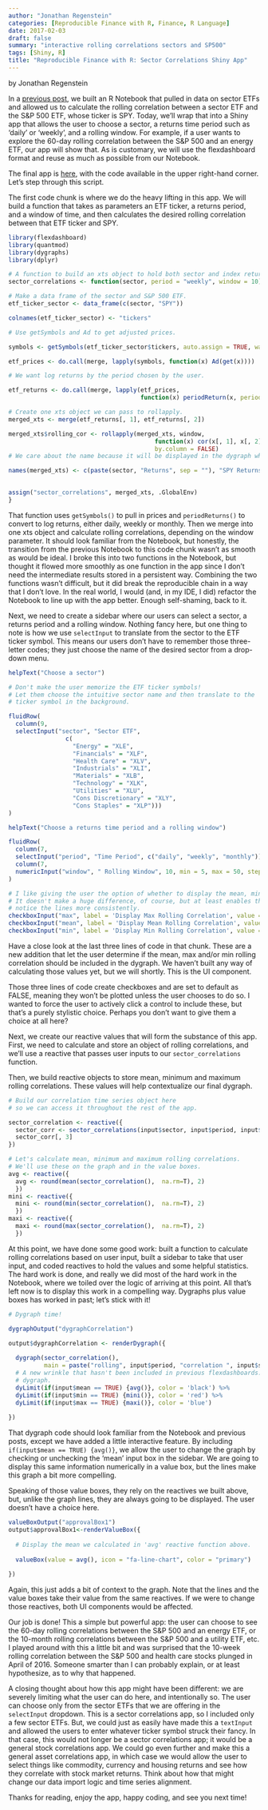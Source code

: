 ```yaml
---
author: "Jonathan Regenstein"
categories: [Reproducible Finance with R, Finance, R Language]
date: 2017-02-03
draft: false
summary: "interactive rolling correlations sectors and SP500"
tags: [Shiny, R]
title: "Reproducible Finance with R: Sector Correlations Shiny App"
---
```


by Jonathan Regenstein

In a [previous post](https://www.rstudio.com/rviews/2017/01/18/reproducible-finance-with-r-sector-correlations/), we built an R Notebook that pulled in data on sector ETFs and allowed us to calculate the rolling correlation between a sector ETF and the S&P 500 ETF, whose ticker is SPY. Today, we’ll wrap that into a Shiny app that allows the user to choose a sector, a returns time period such as ‘daily’ or ‘weekly’, and a rolling window. For example, if a user wants to explore the 60-day rolling correlation between the S&P 500 and an energy ETF, our app will show that. As is customary, we will use the flexdashboard format and reuse as much as possible from our Notebook. 

The final app is [here](http://colorado.rstudio.com:3939/content/264/), with the code available in the upper right-hand corner. Let’s step through this script. 

The first code chunk is where we do the heavy lifting in this app. We will build a function that takes as parameters an ETF ticker, a returns period, and a window of time, and then calculates the desired rolling correlation between that ETF ticker and SPY.

```r
library(flexdashboard)
library(quantmod)
library(dygraphs)
library(dplyr)

# A function to build an xts object to hold both sector and index returns.
sector_correlations <- function(sector, period = "weekly", window = 10) {

# Make a data frame of the sector and S&P 500 ETF.
etf_ticker_sector <- data_frame(c(sector, "SPY"))

colnames(etf_ticker_sector) <- "tickers"

# Use getSymbols and Ad to get adjusted prices.

symbols <- getSymbols(etf_ticker_sector$tickers, auto.assign = TRUE, warnings = FALSE)

etf_prices <- do.call(merge, lapply(symbols, function(x) Ad(get(x))))

# We want log returns by the period chosen by the user. 

etf_returns <- do.call(merge, lapply(etf_prices, 
                                     function(x) periodReturn(x, period = period, type = 'log')))

# Create one xts object we can pass to rollapply.
merged_xts <- merge(etf_returns[, 1], etf_returns[, 2])

merged_xts$rolling_cor <- rollapply(merged_xts, window, 
                                         function(x) cor(x[, 1], x[, 2], use = "pairwise.complete.obs"), 
                                         by.column = FALSE)
# We care about the name because it will be displayed in the dygraph when a user hovers.

names(merged_xts) <- c(paste(sector, "Returns", sep = ""), "SPY Returns", paste(sector, "/SPY Correlation", sep = ""))

    
assign("sector_correlations", merged_xts, .GlobalEnv)
}

```

That function uses `getSymbols()` to pull in prices and `periodReturns()` to convert to log returns, either daily, weekly or monthly.  Then we merge into one xts object and calculate rolling correlations, depending on the window parameter. It should look familiar from the Notebook, but honestly, the transition from the previous Notebook to this code chunk wasn’t as smooth as would be ideal.  I broke this into two functions in the Notebook, but thought it flowed more smoothly as one function in the app since I don’t need the intermediate results stored in a persistent way. Combining the two functions wasn’t difficult, but it did break the reproducible chain in a way that I don’t love. In the real world, I would (and, in my IDE, I did) refactor the Notebook to line up with the app better.  Enough self-shaming, back to it.

Next, we need to create a sidebar where our users can select a sector, a returns period and a rolling window. Nothing fancy here, but one thing to note is how we use `selectInput` to translate from the sector to the ETF ticker symbol. This means our users don’t have to remember those three-letter codes; they just choose the name of the desired sector from a drop-down menu.
  
```r
helpText("Choose a sector")

# Don't make the user memorize the ETF ticker symbols! 
# Let them choose the intuitive sector name and then translate to the 
# ticker symbol in the background.

fluidRow(
  column(9,
  selectInput("sector", "Sector ETF",
                c(
                  "Energy" = "XLE",
                  "Financials" = "XLF",
                  "Health Care" = "XLV",
                  "Industrials" = "XLI", 
                  "Materials" = "XLB", 
                  "Technology" = "XLK", 
                  "Utilities" = "XLU",
                  "Cons Discretionary" = "XLY", 
                  "Cons Staples" = "XLP")))
)  

helpText("Choose a returns time period and a rolling window")

fluidRow(
  column(7,
  selectInput("period", "Time Period", c("daily", "weekly", "monthly"))),
  column(7,
  numericInput("window", " Rolling Window", 10, min = 5, max = 50, step = 5))
)

# I like giving the user the option of whether to display the mean, min and max. 
# It doesn't make a huge difference, of course, but at least enables the user to 
# notice the lines more consistently. 
checkboxInput("max", label = 'Display Max Rolling Correlation', value = FALSE)
checkboxInput("mean", label = 'Display Mean Rolling Correlation', value = FALSE)
checkboxInput("min", label = 'Display Min Rolling Correlation', value = FALSE)
```


Have a close look at the last three lines of code in that chunk. These are a new addition that let the user determine if the mean, max and/or min rolling correlation should be included in the dygraph. We haven’t built any way of calculating those values yet, but we will shortly. This is the UI component.

Those three lines of code create checkboxes and are set to default as FALSE, meaning they won’t be plotted unless the user chooses to do so. I wanted to force the user to actively click a control to include these, but that’s a purely stylistic choice. Perhaps you don’t want to give them a choice at all here?

Next, we create our reactive values that will form the substance of this app. First, we need to calculate and store an object of rolling correlations, and we’ll use a reactive that passes user inputs to our `sector_correlations` function. 

Then, we build reactive objects to store mean, minimum and maximum rolling correlations. These values will help contextualize our final dygraph. 

```r

# Build our correlation time series object here
# so we can access it throughout the rest of the app.

sector_correlation <- reactive({
  sector_corr <- sector_correlations(input$sector, input$period, input$window)
  sector_corr[, 3]
})

# Let's calculate mean, minimum and maximum rolling correlations. 
# We'll use these on the graph and in the value boxes.
avg <- reactive({ 
  avg <- round(mean(sector_correlation(),  na.rm=T), 2)
  })
mini <- reactive({
  mini <- round(min(sector_correlation(),  na.rm=T), 2)
  })
maxi <- reactive({
  maxi <- round(max(sector_correlation(),  na.rm=T), 2)
  })

```

At this point, we have done some good work: built a function to calculate rolling correlations based on user input, built a sidebar to take that user input, and coded reactives to hold the values and some helpful statistics. The hard work is done, and really we did most of the hard work in the Notebook, where we toiled over the logic of arriving at this point. All that’s left now is to display this work in a compelling way. Dygraphs plus value boxes has worked in past; let’s stick with it!  

```r
# Dygraph time!

dygraphOutput("dygraphCorrelation")

output$dygraphCorrelation <- renderDygraph({
  
  dygraph(sector_correlation(), 
          main = paste("rolling", input$period, "correlation ", input$sector, "/SPY", sep = " ")) %>% 
  # A new wrinkle that hasn't been included in previous flexdashboards: let the user add lines to the 
  # dygraph.   
  dyLimit(if(input$mean == TRUE) {avg()}, color = 'black') %>% 
  dyLimit(if(input$min == TRUE) {mini()}, color = 'red') %>% 
  dyLimit(if(input$max == TRUE) {maxi()}, color = 'blue')
  
})

```

That dygraph code should look familiar from the Notebook and previous posts, except we have added a little interactive feature. By including `if(input$mean == TRUE) {avg()}`, we allow the user to change the graph by checking or unchecking the ‘mean’ input box in the sidebar.  We are going to display this same information numerically in a value box, but the lines make this graph a bit more compelling. 

Speaking of those value boxes, they rely on the reactives we built above, but, unlike the graph lines, they are always going to be displayed. The user doesn’t have a choice here. 

```r
valueBoxOutput("approvalBox1")
output$approvalBox1<-renderValueBox({
 
  # Display the mean we calculated in 'avg' reactive function above.
  
  valueBox(value = avg(), icon = "fa-line-chart", color = "primary")
  
})
```


Again, this just adds a bit of context to the graph. Note that the lines and the value boxes take their value from the same reactives. If we were to change those reactives, both UI components would be affected.  

Our job is done! This a simple but powerful app: the user can choose to see the 60-day rolling correlations between the S&P 500 and an energy ETF, or the 10-month rolling correlations between the S&P 500 and a utility ETF, etc. I played around with this a little bit and was surprised that the 10-week rolling correlation between the S&P 500 and health care stocks plunged in April of 2016. Someone smarter than I can probably explain, or at least hypothesize, as to why that happened. 

A closing thought about how this app might have been different: we are severely limiting what the user can do here, and intentionally so. The user can choose only from the sector ETFs that we are offering in the `selectInput` dropdown. This is a sector correlations app, so I included only a few sector ETFs. But, we could just as easily have made this a `textInput` and allowed the users to enter whatever ticker symbol struck their fancy. In that case, this would not longer be a sector correlations app; it would be a general stock correlations app. We could go even further and make this a general asset correlations app, in which case we would allow the user to select things like commodity, currency and housing returns and see how they correlate with stock market returns. Think about how that might change our data import logic and time series alignment.

Thanks for reading, enjoy the app, happy coding, and see you next time!
